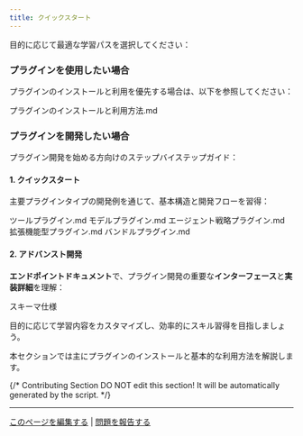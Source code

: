 ```yaml
---
title: クイックスタート
---
```



目的に応じて最適な学習パスを選択してください：

### プラグインを使用したい場合

プラグインのインストールと利用を優先する場合は、以下を参照してください：

<Card title="プラグインのインストールと利用方法.md" icon="link" href="install-plugins.md">
  プラグインのインストールと利用方法.md
</Card>

### プラグインを開発したい場合

プラグイン開発を始める方向けのステップバイステップガイド：

#### 1. クイックスタート

主要プラグインタイプの開発例を通じて、基本構造と開発フローを習得：

<Card title="ツールプラグイン.md" icon="link" href="develop-plugins/tool-plugin.md">
  ツールプラグイン.md
</Card>

<Card title="モデルプラグイン.md" icon="link" href="develop-plugins/model-plugin/README.md">
  モデルプラグイン.md
</Card>

<Card title="エージェント戦略プラグイン.md" icon="link" href="develop-plugins/agent-strategy-plugin.md">
  エージェント戦略プラグイン.md
</Card>

<Card title="拡張機能型プラグイン.md" icon="link" href="develop-plugins/extension-plugin.md">
  拡張機能型プラグイン.md
</Card>

<Card title="バンドルプラグイン.md" icon="link" href="develop-plugins/bundle.md">
  バンドルプラグイン.md
</Card>

#### 2. アドバンスト開発

**エンドポイントドキュメント**で、プラグイン開発の重要な**インターフェース**と**実装詳細**を理解：

<Card title="スキーマ仕様" icon="link" href="../schema-definition/">
  スキーマ仕様
</Card>

目的に応じて学習内容をカスタマイズし、効率的にスキル習得を目指しましょう。

本セクションでは主にプラグインのインストールと基本的な利用方法を解説します。

{/*
Contributing Section
DO NOT edit this section!
It will be automatically generated by the script.
*/}

---

[このページを編集する](https://github.com/langgenius/dify-docs/edit/main/ja-jp/plugins/quick-start/README.mdx) | [問題を報告する](https://github.com/langgenius/dify-docs/issues/new?template=docs.yml)

